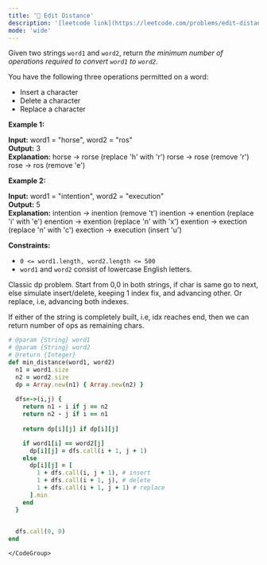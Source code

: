 ```yaml
---
title: '🧀 Edit Distance'
description: '[leetcode link](https://leetcode.com/problems/edit-distance/description/)'
mode: 'wide'
---
```

<Tabs>
  <Tab title="Question" icon="circle-question" iconType="regular">
    <Card>
      <p>Given two strings <code>word1</code> and <code>word2</code>, return <em>the minimum number of operations required to convert <code>word1</code> to <code>word2</code></em>.</p>  <p>You have the following three operations permitted on a word:</p>  <ul>  <li>Insert a character</li>  <li>Delete a character</li>  <li>Replace a character</li> </ul>   <p><strong class="example">Example 1:</strong></p>   <strong>Input:</strong> word1 = &quot;horse&quot;, word2 = &quot;ros&quot; <br/> <strong>Output:</strong> 3 <br/> <strong>Explanation:</strong>  horse -&gt; rorse (replace &#39;h&#39; with &#39;r&#39;) rorse -&gt; rose (remove &#39;r&#39;) rose -&gt; ros (remove &#39;e&#39;)   <p><strong class="example">Example 2:</strong></p>   <strong>Input:</strong> word1 = &quot;intention&quot;, word2 = &quot;execution&quot; <br/> <strong>Output:</strong> 5 <br/> <strong>Explanation:</strong>  intention -&gt; inention (remove &#39;t&#39;) inention -&gt; enention (replace &#39;i&#39; with &#39;e&#39;) enention -&gt; exention (replace &#39;n&#39; with &#39;x&#39;) exention -&gt; exection (replace &#39;n&#39; with &#39;c&#39;) exection -&gt; execution (insert &#39;u&#39;)    <p><strong>Constraints:</strong></p>  <ul>  <li><code>0 &lt;= word1.length, word2.length &lt;= 500</code></li>  <li><code>word1</code> and <code>word2</code> consist of lowercase English letters.</li> </ul> 
    </Card>
  </Tab>
  <Tab title="Solution" icon="lightbulb" iconType="regular" >
    <Card>
      Classic dp problem. Start from 0,0 in both strings, if char is same go to next, else simulate insert/delete, keeping 1 index fix, and advancing other. Or replace, i.e, advancing both indexes.

If either of the string is completely built, i.e, idx reaches end, then we can return number of ops as remaining chars.
    </Card>
  <Expandable title="code">
    <CodeGroup dropdown>
```ruby title="Edit Distance" lines
# @param {String} word1
# @param {String} word2
# @return {Integer}
def min_distance(word1, word2)
  n1 = word1.size
  n2 = word2.size
  dp = Array.new(n1) { Array.new(n2) }
  
  dfs=->(i,j) {
    return n1 - i if j == n2
    return n2 - j if i == n1
    
    return dp[i][j] if dp[i][j]

    if word1[i] == word2[j]
      dp[i][j] = dfs.call(i + 1, j + 1)
    else
      dp[i][j] = [
        1 + dfs.call(i, j + 1), # insert
        1 + dfs.call(i + 1, j), # delete 
        1 + dfs.call(i + 1, j + 1) # replace
      ].min
    end
  }

  
  dfs.call(0, 0)
end

```
    </CodeGroup>
  </Expandable>
  </Tab>
</Tabs>